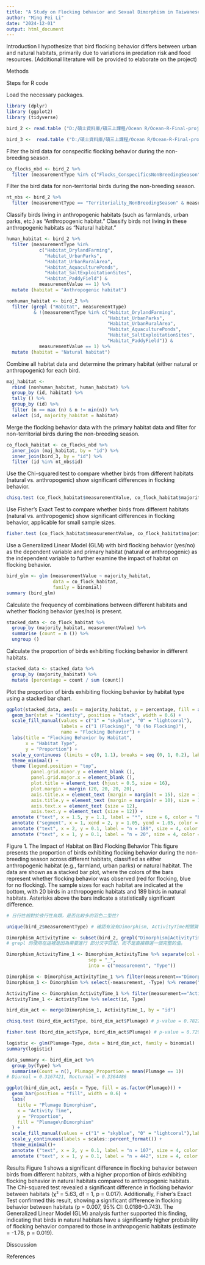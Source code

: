 ```yaml
---
title: "A Study on Flocking behavior and Sexual Dimorphism in Taiwanese Birds"
author: "Ming Pei Li"
date: "2024-12-01"
output: html_document
---
```


Introduction
I hypothesize that bird flocking behavior differs between urban and natural habitats, primarily due to variations in predation risk and food resources. (Additional literature will be provided to elaborate on the project)



Methods

Steps for R code

Load the necessary packages.
```r
library (dplyr)
library (ggplot2)
library (tidyverse)
```

```r
bird_2 <- read.table ("D:/碩士資料庫/碩三上課程/Ocean R/Ocean-R-Final-project/dwca-trait_454-v1.68/measurementorfacts.txt", header = TRUE, sep = "\t", fill = TRUE)

bird_3 <-  read.table ("D:/碩士資料庫/碩三上課程/Ocean R/Ocean-R-Final-project/dwca-trait_454-v1.68/taxon.txt", header = TRUE, sep = "\t", quote = "", fill = TRUE)
```

Filter the bird data for conspecific flocking behavior during the non-breeding season.
```r
co_flocks_nbd <- bird_2 %>% 
  filter (measurementType %in% c("Flocks_ConspecificsNonBreedingSeason"))
```

Filter the bird data for non-territorial birds during the non-breeding season.
```r
nt_nbs <- bird_2 %>% 
  filter (measurementType == "Territoriality_NonBreedingSeason" & measurementValue == 0)
```

Classify birds living in anthropogenic habitats (such as farmlands, urban parks, etc.) as "Anthropogenic habitat." Classify birds not living in these anthropogenic habitats as "Natural habitat."
```r
human_habitat <- bird_2 %>% 
  filter (measurementType %in% 
            c("Habitat_DrylandFarming",
              "Habitat_UrbanParks",
              "Habitat_UrbanRuralArea",
              "Habitat_AquaculturePonds",
              "Habitat_SaltExploitationSites",
              "Habitat_PaddyField") & 
            measurementValue == 1) %>% 
  mutate (habitat = "Anthropogenic habitat")

nonhuman_habitat <- bird_2 %>% 
  filter (grepl ("Habitat", measurementType) 
          & !(measurementType %in% c("Habitat_DrylandFarming",
                                     "Habitat_UrbanParks",                                 
                                     "Habitat_UrbanRuralArea", 
                                     "Habitat_AquaculturePonds", 
                                     "Habitat_SaltExploitationSites",
                                     "Habitat_PaddyField")) & 
            measurementValue == 1) %>% 
  mutate (habitat = "Natural habitat")
```


Combine all habitat data and determine the primary habitat (either natural or anthropogenic) for each bird.
```r
maj_habitat <- 
  rbind (nonhuman_habitat, human_habitat) %>% 
  group_by (id, habitat) %>%
  tally () %>% 
  group_by (id) %>%
  filter (n == max (n) & n != min(n)) %>%
  select (id, majority_habitat = habitat)
```

Merge the flocking behavior data with the primary habitat data and filter for non-territorial birds during the non-breeding season.
```r
co_flock_habitat <- co_flocks_nbd %>%
  inner_join (maj_habitat, by = "id") %>% 
  inner_join(bird_3, by = "id") %>% 
  filter (id %in% nt_nbs$id)
```

Use the Chi-squared test to compare whether birds from different habitats (natural vs. anthropogenic) show significant differences in flocking behavior.
```r
chisq.test (co_flock_habitat$measurementValue, co_flock_habitat$majority_habitat)
```

Use Fisher's Exact Test to compare whether birds from different habitats (natural vs. anthropogenic) show significant differences in flocking behavior, applicable for small sample sizes.
```r
fisher.test (co_flock_habitat$measurementValue, co_flock_habitat$majority_habitat)
```

Use a Generalized Linear Model (GLM) with bird flocking behavior (yes/no) as the dependent variable and primary habitat (natural or anthropogenic) as the independent variable to further examine the impact of habitat on flocking behavior.
```r
bird_glm <- glm (measurementValue ~ majority_habitat,
                 data = co_flock_habitat, 
                 family = binomial)
summary (bird_glm)
```

Calculate the frequency of combinations between different habitats and whether flocking behavior (yes/no) is present.
```r
stacked_data <- co_flock_habitat %>%
  group_by (majority_habitat, measurementValue) %>%
  summarise (count = n ()) %>%
  ungroup ()
```

Calculate the proportion of birds exhibiting flocking behavior in different habitats.
```r
stacked_data <- stacked_data %>%
  group_by (majority_habitat) %>%
  mutate (percentage = count / sum (count))
```

Plot the proportion of birds exhibiting flocking behavior by habitat type using a stacked bar chart.
```r
ggplot(stacked_data, aes(x = majority_habitat, y = percentage, fill = as.factor (measurementValue))) +
  geom_bar(stat = "identity", position = "stack", width = 0.6) +
  scale_fill_manual(values = c("1" = "skyblue", "0" = "lightcoral"),
                    labels = c("1 (Flocking)", "0 (No Flocking)"),
                    name = "Flocking Behavior") +
  labs(title = "Flocking Behavior by Habitat",
       x = "Habitat Type",
       y = "Proportion") +
  scale_y_continuous (limits = c(0, 1.1), breaks = seq (0, 1, 0.2), labels = c("0.00", "0.20", "0.40", "0.60", "0.80", "1.00")) +
  theme_minimal() +
  theme (legend.position = "top",
         panel.grid.minor.y = element_blank (),
         panel.grid.major.x = element_blank (),
         plot.title = element_text (hjust = 0.5, size = 16),
         plot.margin = margin (20, 20, 20, 20),
         axis.title.x = element_text (margin = margin(t = 15), size = 12),
         axis.title.y = element_text (margin = margin(r = 10), size = 12),
         axis.text.x = element_text (size = 12),
         axis.text.y = element_text (size = 12)) +
  annotate ("text", x = 1.5, y = 1.1, label = "*", size = 6, color = "black") +
  annotate ("segment", x = 1, xend = 2, y = 1.05, yend = 1.05, color = "black", linewidth = 0.5) +
  annotate ("text", x = 2, y = 0.1, label = "n = 189", size = 4, color = "black") +
  annotate ("text", x = 1, y = 0.1, label = "n = 20", size = 4, color = "black")
```

Figure 1. The Impact of Habitat on Bird Flocking Behavior
This figure presents the proportion of birds exhibiting flocking behavior during the non-breeding season across different habitats, classified as either anthropogenic habitat (e.g., farmland, urban parks) or natural habitat. The data are shown as a stacked bar plot, where the colors of the bars represent whether flocking behavior was observed (red for flocking, blue for no flocking). The sample sizes for each habitat are indicated at the bottom, with 20 birds in anthropogenic habitats and 189 birds in natural habitats. Asterisks above the bars indicate a statistically significant difference.

```r
# 日行性相對於夜行性鳥類，是否比較多的羽色二型性?

unique(bird_2$measurementType) # 確認有沒有Dimorphism, ActivityTime相關資料

Dimorphism_ActivityTime <- subset(bird_2, grepl("Dimorphism|ActivityTime", measurementType))
# grepl 的使用在這裡是因為需要進行 部分文字匹配，而不是直接篩選一個完整的值。

Dimorphism_ActivityTime_1 <- Dimorphism_ActivityTime %>% separate(col = "measurementType", 
                              sep = "_", 
                              into = c("measurement", "Type"))

Dimorphism <- Dimorphism_ActivityTime_1 %>% filter(measurement=="Dimorphism" & Type=="Plumage") 
Dimorphism_1 <- Dimorphism %>% select(-measurement, -Type) %>% rename("Plumage"=measurementValue)

ActivityTime <- Dimorphism_ActivityTime_1 %>% filter(measurement=="ActivityTime" & measurementValue==1)
ActivityTime_1 <- ActivityTime %>% select(id, Type)

bird_dim_act <- merge(Dimorphism_1, ActivityTime_1, by = "id")

chisq.test (bird_dim_act$Type, bird_dim_act$Plumage) # p-value = 0.7822

fisher.test (bird_dim_act$Type, bird_dim_act$Plumage) # p-value = 0.7295

logistic <- glm(Plumage~Type, data = bird_dim_act, family = binomial)
summary(logistic)

data_summary <- bird_dim_act %>%
  group_by(Type) %>%
  summarise(Count = n(), Plumage_Proportion = mean(Plumage == 1))
# Diurnal = 0.3167421, Nocturnal = 0.3364486

ggplot(bird_dim_act, aes(x = Type, fill = as.factor(Plumage))) +
  geom_bar(position = "fill", width = 0.6) +
  labs(
    title = "Plumage Dimorphism",
    x = "Activity Time",
    y = "Proportion",
    fill = "Plumage\nDimorphism"
  ) +
  scale_fill_manual(values = c("1" = "skyblue", "0" = "lightcoral"),labels = c("0" = "No", "1" = "Yes"))+ 
  scale_y_continuous(labels = scales::percent_format()) +
  theme_minimal()+
  annotate ("text", x = 2, y = 0.1, label = "n = 107", size = 4, color = "dimgray") +
  annotate ("text", x = 1, y = 0.1, label = "n = 442", size = 4, color = "dimgray")
```
Results
Figure 1 shows a significant difference in flocking behavior between birds from different habitats, with a higher proportion of birds exhibiting flocking behavior in natural habitats compared to anthropogenic habitats. The Chi-squared test revealed a significant difference in flocking behavior between habitats (χ² = 5.63, df = 1, p = 0.017). Additionally, Fisher's Exact Test confirmed this result, showing a significant difference in flocking behavior between habitats (p = 0.007, 95% CI: 0.0186–0.743). The Generalized Linear Model (GLM) analysis further supported this finding, indicating that birds in natural habitats have a significantly higher probability of flocking behavior compared to those in anthropogenic habitats (estimate = -1.78, p = 0.019).

Disscussion


References
